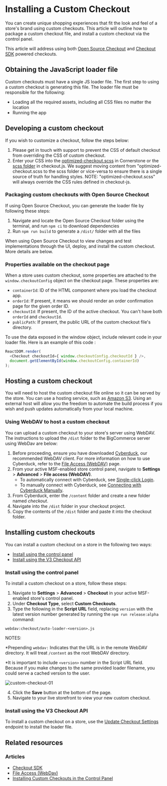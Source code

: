 # Installing a Custom Checkout

You can create unique shopping experiences that fit the look and feel of a store's brand using custom checkouts. This article will outline how to package a custom checkout file, and install a custom checkout via the control panel.

This article will address using both [Open Source Checkout](https://github.com/bigcommerce/checkout-js) and [Checkout SDK](https://github.com/bigcommerce/checkout-sdk-js) powered checkouts.

## Obtaining the JavaScript loader file
Custom checkouts must have a single JS loader file. The first step to using a custom checkout is generating this file. The loader file must be responsible for the following:

* Loading all the required assets, including all CSS files no matter the location
* Running the app

## Developing a custom checkout

If you wish to customize a checkout, follow the steps below:

1. Please get in touch with support to prevent the CSS of default checkout from overriding the CSS of custom checkout. 
2. Enter your CSS into the [optimized-checkout.scss](https://github.com/bigcommerce/cornerstone/blob/master/assets/scss/optimized-checkout.scss) in Cornerstone or the [scss folder](https://github.com/bigcommerce/checkout-js/tree/master/src/scss) in checkout.js. We suggest moving content from "optimized-checkout.scss to the scss folder or vice-versa to ensure there is a single source of truth for handling styles. NOTE: "optimized-checkout.scss" will always override the CSS rules defined in checkout-js.

### Packaging custom checkouts with Open Source Checkout

If using Open Source Checkout, you can generate the loader file by following these steps:

1. Navigate and locate the Open Source Checkout folder using the terminal, and run `npm ci` to download dependencies
2. Run `npm run build` to generate a `/dist/` folder with all the files

When using Open Source Checkout to view changes and test implementations through the UI, deploy, and install the custom checkout. More details are below.

### Properties available on the checkout page
When a store uses custom checkout, some properties are attached to the `window.checkoutConfig` object on the checkout page. These properties are:

* `containerId`: ID of the HTML component where you load the checkout app.
* `orderId`: If present, it means we should render an order confirmation page for the given order ID.
* `checkoutId`: If present, the ID of the active checkout. You can't have both `orderId` and `checkoutId`.
* `publicPath`: If present, the public URL of the custom checkout file's directory.

To use the data exposed in the window object, include relevant code in your loader file. Here is an example of this code :

```js showLineNumbers
ReactDOM.render(
  <Checkout checkoutId={ window.checkoutConfig.checkoutId } />,
  document.getElementById(window.checkoutConfig.containerId)
);
```

## Hosting a custom checkout

You will need to host the custom checkout file online so it can be served by the store. You can use a hosting service, such as [Amazon S3](https://aws.amazon.com/s3/). Using an external host will allow you the freedom to automate the build process if you wish and push updates automatically from your local machine.

### Using WebDAV to host a custom checkout

You can upload a custom checkout to your store's server using WebDAV. The instructions to upload the `/dist` folder to the BigCommerce server using WebDav are below:

1. Before proceeding, ensure you have downloaded [Cyberduck](https://cyberduck.io/), our recommended WebDAV client. For more information on how to use Cyberduck, refer to the [File Access (WebDAV)](https://support.bigcommerce.com/s/article/File-Access-WebDAV) page.
2. From your active MSF-enabled store control panel, navigate to **Settings** > **Advanced** > **File access (WebDAV)**.
    - To automatically connect with Cyberduck, see [Single-click Login](https://support.bigcommerce.com/s/article/File-Access-WebDAV#login).
    - To manually connect with Cyberduck, see [Connecting with Cyberduck Manually](https://support.bigcommerce.com/s/article/File-Access-WebDAV#manual).
3. From Cyberduck, enter the `/content` folder and create a new folder named *checkout*.
4. Navigate into the `/dist` folder in your checkout project.
5. Copy the contents of the `/dist` folder and paste it into the checkout folder.

## Installing custom checkouts  

You can install a custom checkout on a store in the following two ways:

* [Install using the control panel](#install-using-the-control-panel)
* [Install using the V3 Checkout API](#install-using-the-V3-checkout-API)


### Install using the control panel
To install a custom checkout on a store, follow these steps:

1. Navigate to **Settings** > **Advanced** > **Checkout** in your active MSF-enabled store's control panel.
2. Under **Checkout Type**, select **Custom Checkouts**.
3. Type the following in the **Script URL** field, replacing `version` with the latest version number generated by running the `npm run release:alpha` command:
  ```
  webdav:checkout/auto-loader-<version>.js
  ```
  NOTES:
  
  *Prepending `webdav:` Indicates that the URL is in the remote WebDAV directory. It will treat `/content` as the root WebDAV directory.
  
  *It is important to include `<version>` number in the Script URL field. Because if you make changes to the same provided loader filename, you could serve a cached version to the user.
  
  ![custom-checkout-01](https://storage.googleapis.com/bigcommerce-production-dev-center/images/custom-checkout-01.png "Custom Checkout")
 
4. Click the **Save** button at the bottom of the page.
5. Navigate to your live storefront to view your new custom checkout.

### Install using the V3 Checkout API

To install a custom checkout on a store, use the [Update Checkout Settings](/api-reference/store-management/checkouts/checkout-settings/updatecheckoutsettings) endpoint to install the loader file.
  
## Related resources

### Articles
- [Checkout SDK](/stencil-docs/customizing-checkout/checkout-sdk)
- [File Access (WebDav)](https://support.bigcommerce.com/s/article/File-Access-WebDAV)
- [Installing Custom Checkouts in the Control Panel](https://support.bigcommerce.com/s/blog-article/aAn4O000000CdFGSA0/installing-custom-checkouts-in-the-control-panel)
